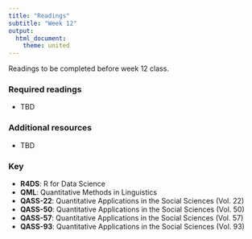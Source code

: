 ```yaml
---
title: "Readings"
subtitle: "Week 12"
output: 
  html_document: 
    theme: united
---
```


Readings to be completed before week 12 class. 

### Required readings

- TBD

### Additional resources

- TBD

### Key 

- **R4DS**: R for Data Science
- **QML**: Quantitative Methods in Linguistics
- **QASS-22**: Quantitative Applications in the Social Sciences (Vol. 22)
- **QASS-50**: Quantitative Applications in the Social Sciences (Vol. 50)
- **QASS-57**: Quantitative Applications in the Social Sciences (Vol. 57)
- **QASS-93**: Quantitative Applications in the Social Sciences (Vol. 93)


